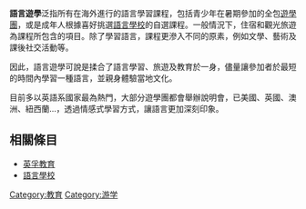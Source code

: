 '''語言遊學'''泛指所有在海外進行的語言學習課程，包括青少年在暑期參加的全包[[遊學團|遊學團]]，或是成年人根據喜好挑選[[語言學校|語言學校]]的自選課程。一般情況下，住宿和觀光旅遊為課程所包含的項目。除了學習語言，課程更滲入不同的原素，例如文學、藝術及課後社交活動等。

因此，語言遊學可說是揉合了語言學習、旅遊及教育於一身，儘量讓參加者於最短的時間內學習一種語言，並親身體驗當地文化。

目前多以英語系國家最為熱門，大部分遊學團都會舉辦說明會，已美國、英國、澳洲、紐西蘭...，透過情感式學習方式，讓語言更加深刻印象。

==相關條目==
*[[英孚教育|英孚教育]]
*[[語言學校|語言學校]]

{{Edu-stub}}
[[Category:教育|Category:教育]]
[[Category:游学|Category:游学]]